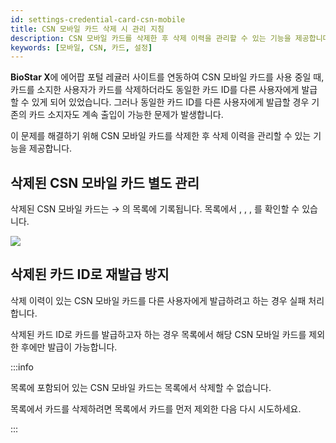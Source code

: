 ```yaml
---
id: settings-credential-card-csn-mobile
title: CSN 모바일 카드 삭제 시 관리 지침
description: CSN 모바일 카드를 삭제한 후 삭제 이력을 관리할 수 있는 기능을 제공합니다.
keywords: [모바일, CSN, 카드, 설정]
---
```


**BioStar X**에 에어팝 포털 레귤러 사이트를 연동하여 CSN 모바일 카드를 사용 중일 때, 카드를 소지한 사용자가 카드를 삭제하더라도 동일한 카드 ID를 다른 사용자에게 발급할 수 있게 되어 있었습니다. 그러나 동일한 카드 ID를 다른 사용자에게 발급할 경우 기존의 카드 소지자도 계속 출입이 가능한 문제가 발생합니다.

이 문제를 해결하기 위해 CSN 모바일 카드를 삭제한 후 삭제 이력을 관리할 수 있는 기능을 제공합니다.

## 삭제된 CSN 모바일 카드 별도 관리

삭제된 CSN 모바일 카드는 <Cmd sid='common.setting' product='2' /> → <Cmd sid='common.card' product='2' />의 <Cmd sid='setting.card.deletedCsnMobileCard' product='2' /> 목록에 기록됩니다. 목록에서 <Cmd sid='setting.card.cardType' product='2' />, <Cmd sid='user.cardList.th.cardFormat' product='2' />, <Cmd sid='setting.card.cardId' product='2' />, <Cmd sid='setting.card.lastCardHolder' product='2' />를 확인할 수 있습니다.

<Image src='/img/biostarx-settings-credentail-mobile-removed-card.png' />

## 삭제된 카드 ID로 재발급 방지

삭제 이력이 있는 CSN 모바일 카드를 다른 사용자에게 발급하려고 하는 경우 실패 처리합니다.

삭제된 카드 ID로 카드를 발급하고자 하는 경우 <Cmd sid='setting.card.deletedCsnMobileCard' product='2' /> 목록에서 해당 CSN 모바일 카드를 제외한 후에만 발급이 가능합니다.

:::info

<Cmd sid='setting.card.deletedCsnMobileCard' product='2' /> 목록에 포함되어 있는 CSN 모바일 카드는 <Cmd sid='setting.card.unassignedCard' product='2' /> 목록에서 삭제할 수 없습니다.

<Cmd sid='setting.card.unassignedCard' product='2' /> 목록에서 카드를 삭제하려면 <Cmd sid='setting.card.deletedCsnMobileCard' product='2' /> 목록에서 카드를 먼저 제외한 다음 다시 시도하세요.

:::